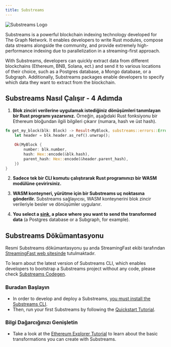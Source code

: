 ```yaml
---
title: Substreams
---
```


![Substreams Logo](/img/substreams-logo.png)

Substreams is a powerful blockchain indexing technology developed for The Graph Network. It enables developers to write Rust modules, compose data streams alongside the community, and provide extremely high-performance indexing due to parallelization in a streaming-first approach.

With Substreams, developers can quickly extract data from different blockchains (Ethereum, BNB, Solana, ect.) and send it to various locations of their choice, such as a Postgres database, a Mongo database, or a Subgraph. Additionally, Substreams packages enable developers to specify which data they want to extract from the blockchain.

## Substreams Nasıl Çalışır - 4 Adımda

1. **Blok zinciri verilerine uygulamak istediğiniz dönüşümleri tanımlayan bir Rust programı yazarsınız.** Örneğin, aşağıdaki Rust fonksiyonu bir Ethereum bloğundan ilgili bilgileri çıkarır (numara, hash ve üst hash).

```rust
fn get_my_block(blk: Block) -> Result<MyBlock, substreams::errors::Error> {
    let header = blk.header.as_ref().unwrap();

    Ok(MyBlock {
        number: blk.number,
        hash: Hex::encode(&blk.hash),
        parent_hash: Hex::encode(&header.parent_hash),
    })
}
```

2. **Sadece tek bir CLI komutu çalıştırarak Rust programınızı bir WASM modülüne çevirirsiniz.**

3. **WASM konteyneri, yürütme için bir Substreams uç noktasına gönderilir.** Substreams sağlayıcısı, WASM konteynerini blok zincir verileriyle besler ve dönüşümler uygulanır.

4. **You select a [sink](https://substreams.streamingfast.io/documentation/consume/other-sinks), a place where you want to send the transformed data** (a Postgres database or a Subgraph, for example).

## Substreams Dökümantasyonu

Resmi Substreams dökümantasyonu şu anda StreamingFast ekibi tarafından [StreamingFast web sitesinde](https://substreams.streamingfast.io/) tutulmaktadır.

To learn about the latest version of Substreams CLI, which enables developers to bootstrap a Substreams project without any code, please check [Substreams Codegen](https://streamingfastio.medium.com/substreams-codegen-no-code-tool-to-bootstrap-your-project-a11efe0378c6).

### Buradan Başlayın

- In order to develop and deploy a Substreams, [you must install the Substreams CLI](https://substreams.streamingfast.io/documentation/consume/installing-the-cli).
- Then, run your first Substreams by following the [Quickstart Tutorial](https://substreams.streamingfast.io/documentation/develop/init-project).

### Bilgi Dağarcığınızı Genişletin

- Take a look at the [Ethereum Explorer Tutorial](https://substreams.streamingfast.io/tutorials/evm) to learn about the basic transformations you can create with Substreams.
